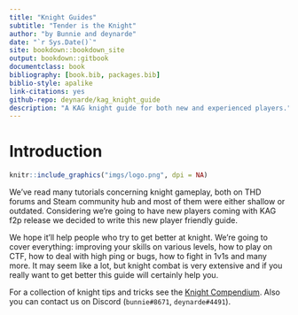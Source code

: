 ```yaml
--- 
title: "Knight Guides"
subtitle: "Tender is the Knight"
author: "by Bunnie and deynarde"
date: "`r Sys.Date()`"
site: bookdown::bookdown_site
output: bookdown::gitbook
documentclass: book
bibliography: [book.bib, packages.bib]
biblio-style: apalike
link-citations: yes
github-repo: deynarde/kag_knight_guide
description: "A KAG knight guide for both new and experienced players."
---
```


# Introduction {-}

```r
knitr::include_graphics("imgs/logo.png", dpi = NA)

```

We’ve read many tutorials concerning knight gameplay, both on THD forums and Steam community hub and most of them were either shallow or outdated. Considering we’re going to have new players coming with KAG f2p release we decided to write this new player friendly guide.

We hope it'll help people who try to get better at knight. We’re going to cover everything: improving your skills on various levels, how to play on CTF, how to deal with high ping or bugs, how to fight in 1v1s and many more. It may seem like a lot, but knight combat is very extensive and if you really want to get better this guide will certainly help you.

For a collection of knight tips and tricks see the [Knight Compendium](https://deynarde.github.io/kag-knight-compendium/). Also you can contact us on Discord (`bunnie#8671`, `deynarde#4491`).
